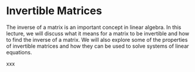 # Invertible Matrices

The inverse of a matrix is an important concept in linear algebra. In this lecture, we will discuss what it means for a matrix to be invertible and how to find the inverse of a matrix. We will also explore some of the properties of invertible matrices and how they can be used to solve systems of linear equations.


<!-- ## Definition -->

<!-- An $n \times n$ matrix $A$ is said to be \textbf{invertible} if there exists an $n \times n$ matrix $B$ such that $AB = BA = I_n$, where $I_n$ is the $n \times n$ identity matrix. In this case, $B$ is called the \textbf{inverse} of $A$, denoted by $A^{-1}$. -->

<!-- ## Theorem -->

<!-- An $n \times n$ matrix $A$ is invertible if and only if the rank of $A$ is $n$. -->

<!-- \textbf{Proof:} Suppose that $A$ is invertible. Then $AB = BA = I_n$ for some matrix $B$. Since $AB = I_n$, it follows that $\text{rank}(A) = n$. Conversely, suppose that $\text{rank}(A) = n$. Then $A$ can be row reduced to the identity matrix $I_n$, which implies that there exist elementary matrices $E_1, E_2, \ldots, E_k$ such that $E_k \cdots E_2 E_1 A = I_n$. Hence, $A$ is invertible, with $A^{-1} = E_k \cdots E_2 E_1$. -->

<!-- ## {Example} -->

<!-- Consider the matrix $A = \begin{pmatrix} 1 & 2 \ 3 & 4 \end{pmatrix}$. To determine if $A$ is invertible, we compute its rank: -->

<!-- Since $\text{rank}(A) \neq 2$, we conclude that $A$ is not invertible. -->

<!-- ## {Finding the Inverse of a Matrix} -->

<!-- ## {Theorem} -->

<!-- Let $A$ be an invertible $n \times n$ matrix. Then the inverse of $A$ is unique. -->

<!-- \textbf{Proof:} Suppose that $B$ and $C$ are inverses of $A$, i.e., $AB = BA = I_n$ and $AC = CA = I_n$. Then $B = BI_n = B(AC) = (BA)C = I_nC = C$, so $B = C$. Hence, the inverse of $A$ is unique. -->

<!-- ## {Example} -->

<!-- Let $A = \begin{pmatrix} 1 & 2 \ 3 & 4 \end{pmatrix}$ and let $B = \begin{pmatrix} -2 & 1 \ 3/2 & -1/2 \end{pmatrix}$. We claim that $B$ is the inverse of $A$. -->

<!-- To verify this claim, we compute the product $AB$: -->


<!-- Similarly, we can compute $BA$ to show that $B$ is indeed the inverse of $A$. -->

<!-- ## {Method} -->

<!-- To find the inverse of a matrix $A$, we can use the following method: -->

<!-- \begin{enumerate} -->
<!-- \item Write the augmented matrix $(A|I_n)$, where $I_n$ is the $n \times n$ identity matrix. -->
<!-- \item Use row operations to transform $(A|I_n)$ into the form $(I_n|B)$, where $B$ is the inverse of $A$. -->
<!-- \item If $(A|I_n)$ cannot be transformed into $(I_n|B)$, then $A$ is not invertible. -->
<!-- \end{enumerate} -->

<!-- ## Example -->

<!-- Let $A = \begin{pmatrix} 1 & 2 \ 3 & 4 \end{pmatrix}$. To find the inverse of $A$, we write the augmented matrix $(A|I_2)$ and perform row operations: -->


<!-- Hence, the inverse of $A$ is $B = \begin{pmatrix} 7/2 & -1/2 \ 3/2 & -1/2 \end{pmatrix}$. -->

<!-- ## Properties of Invertible Matrices -->

<!-- ### Theorem -->

<!-- Let $A$ and $B$ be invertible $n \times n$ matrices. Then: -->

<!-- \begin{enumerate} -->
<!-- \item $(A^{-1})^{-1} = A$ -->
<!-- \item $(AB)^{-1} = B^{-1}A^{-1}$ -->
<!-- \item $(A^T)^{-1} = (A^{-1})^T$ -->
<!-- \end{enumerate} -->

<!-- \textbf{Proof:} We will prove each part separately. -->

xxx
<!-- \begin{enumerate} -->
<!-- \item $(A^{-1})^{-1} = A$ -->

<!-- css -->
<!-- Copy code -->
<!-- This follows from the fact that $AA^{-1} = A^{-1}A = I_n$, which implies that $(A^{-1})^{-1} = A$. -->

<!-- \item $(AB)^{-1} = B^{-1}A^{-1}$ -->

<!-- We have $(AB)(B^{-1})$ -->
<!-- ## Example -->

<!-- Let $A = \begin{pmatrix} 1 & 2 \ 3 & 4 \end{pmatrix}$ and $B = \begin{pmatrix} -2 & 1 \ 3/2 & -1/2 \end{pmatrix}$ be invertible $2 \times 2$ matrices. Then: -->

<!-- \begin{enumerate} -->
<!-- \item $(A^{-1})^{-1} = A$ -->

<!-- ruby -->
<!-- Copy code -->
<!-- We have already shown that $A^{-1} = \begin{pmatrix} -2 & 1 \\ 3/2 & -1/2 \end{pmatrix}$, so $(A^{-1})^{-1} = \begin{pmatrix} 1 & 2 \\ 3 & 4 \end{pmatrix} = A$. -->

<!-- \item $(AB)^{-1} = B^{-1}A^{-1}$ -->

<!-- We have already shown that $A^{-1} = \begin{pmatrix} -2 & 1 \\ 3/2 & -1/2 \end{pmatrix}$ and $B^{-1} = \begin{pmatrix} -1/2 & 1/2 \\ -3/4 & -1/4 \end{pmatrix}$, so $B^{-1}A^{-1} = \begin{pmatrix} -1/2 & 1/2 \\ -3/4 & -1/4 \end{pmatrix} \begin{pmatrix} -2 & 1 \\ 3/2 & -1/2 \end{pmatrix} = \begin{pmatrix} 1 & 0 \\ 0 & 1 \end{pmatrix} = (AB)^{-1}$. -->

<!-- \item $(A^T)^{-1} = (A^{-1})^T$ -->

<!-- We have already shown that $A^{-1} = \begin{pmatrix} -2 & 1 \\ 3/2 & -1/2 \end{pmatrix}$, so $(A^{-1})^T = \begin{pmatrix} -2 & 3/2 \\ 1 & -1/2 \end{pmatrix}$. To find $(A^T)^{-1}$, we first compute $A^T = \begin{pmatrix} 1 & 3 \\ 2 & 4 \end{pmatrix}$ and write the augmented matrix $(A^T|I_2)$: -->

<!-- $$\begin{pmatrix} 1 & 3 & 1 & 0 \\ 2 & 4 & 0 & 1 \end{pmatrix} \rightarrow \begin{pmatrix} 1 & 0 & -3/2 & 1/2 \\ 0 & 1 & 1 & -1/2 \end{pmatrix}$$ -->

<!-- Hence, $(A^T)^{-1} = \begin{pmatrix} -3/2 & 1/2 \\ 1 & -1/2 \end{pmatrix}$. We can verify that $(A^{-1})^T = \begin{pmatrix} -2 & 3/2 \\ 1 & -1/2 \end{pmatrix}$ is indeed equal to $(A^T)^{-1}$. -->
<!-- \end{enumerate} -->

<!-- ## Corollary -->

<!-- Let $A$ be an invertible $n \times n$ matrix. Then: -->

<!-- \begin{enumerate} -->
<!-- \item $A^{-1}$ is unique. -->
<!-- \item If $A$ and $B$ are similar matrices, -->

<!-- i.e., there exists an invertible matrix $P$ such that $B = P^{-1}AP$, then $A$ and $B$ have the same inverse, i.e., $(P^{-1}AP)^{-1} = A^{-1}$. -->
<!-- \end{enumerate} -->

<!-- \textbf{Proof:} -->

<!-- \begin{enumerate} -->
<!-- \item Suppose $B$ is also an inverse of $A$, i.e., $AB = BA = I_n$. Then $B = BI_n = B(AB) = (BA)B = IB = B$. Thus, $A^{-1}$ is unique. -->

<!-- css -->
<!-- Copy code -->
<!-- \item If $B = P^{-1}AP$, then $B^{-1} = (P^{-1}AP)^{-1} = A^{-1}(P^{-1})^{-1}P^{-1} = A^{-1}(P^{-1})^{-1}(P^T)^{-1} = A^{-1}(PP^{-1})^{-1} = A^{-1}$. Thus, $(P^{-1}AP)^{-1} = A^{-1}$. -->
<!-- \end{enumerate} -->

<!-- ## Determinant and Inverse -->

<!-- The determinant of an invertible matrix $A$ is nonzero, i.e., $\det(A) \neq 0$. Moreover, the inverse of $A$ can be computed as follows: -->



<!-- where $\operatorname{adj}(A)$ is the adjugate (or classical adjoint) of $A$. The adjugate of $A$ is the transpose of the matrix of cofactors of $A$, i.e., -->


<!-- where $A_{ji}$ is the $(n-1) \times (n-1)$ matrix obtained by deleting the $i$th row and $j$th column of $A$. -->

<!-- ## Example -->

<!-- Let $A = \begin{pmatrix} 1 & 2 \ 3 & 4 \end{pmatrix}$ be an invertible $2 \times 2$ matrix. Then $\det(A) = 1 \cdot 4 - 2 \cdot 3 = -2$, and the matrix of cofactors of $A$ is -->


<!-- Thus, the adjugate of $A$ is -->



<!-- and the inverse of $A$ is -->


<!--  adj(A)=  -->


<!-- We can check that $AA^{-1} = A^{-1}A = I_2$, so $A^{-1}$ is indeed the inverse of $A$. -->

<!-- ## Matrix Inversion and Linear Systems -->

<!-- The inverse of a matrix $A$ can be used to solve linear systems of the form $Ax = b$, where $A$ is an $n \times n$ matrix, $x$ is a column vector of $n -->

<!-- variables, and $b$ is a column vector in $\mathbb{R}^n$. To solve the system, we can multiply both sides by $A^{-1}$: -->



<!-- which simplifies to -->


<!-- Thus, if $A$ is invertible, then the solution to $Ax = b$ is unique and can be computed using the formula $x = A^{-1}b$. -->

<!-- ## Example -->

<!-- Consider the linear system -->


<!-- We can solve this system by finding the inverse of the coefficient matrix and multiplying it by the right-hand side: -->



<!-- Thus, the solution to the linear system is $x_1 = -4$ and $x_2 = 9/2$. -->



 